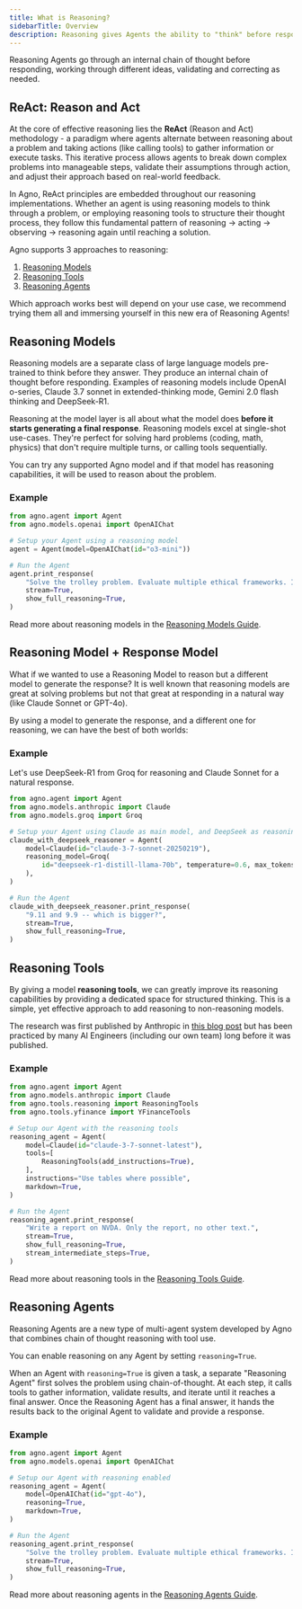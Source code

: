 ```yaml
---
title: What is Reasoning?
sidebarTitle: Overview
description: Reasoning gives Agents the ability to "think" before responding and "analyze" the results of their actions (i.e. tool calls), greatly improving the Agents' ability to solve problems that require sequential tool calls.
---
```

Reasoning Agents go through an internal chain of thought before responding, working through different ideas, validating and correcting as needed.

## ReAct: Reason and Act

At the core of effective reasoning lies the **ReAct** (Reason and Act) methodology - a paradigm where agents alternate between reasoning about a problem and taking actions (like calling tools) to gather information or execute tasks. This iterative process allows agents to break down complex problems into manageable steps, validate their assumptions through action, and adjust their approach based on real-world feedback.

In Agno, ReAct principles are embedded throughout our reasoning implementations. 
Whether an agent is using reasoning models to think through a problem, or employing reasoning tools to structure their thought process, they follow this fundamental pattern of reasoning → acting → observing → reasoning again until reaching a solution.

Agno supports 3 approaches to reasoning:
1. [Reasoning Models](#reasoning-models)
2. [Reasoning Tools](#reasoning-tools)
3. [Reasoning Agents](#reasoning-agents)

Which approach works best will depend on your use case, we recommend trying them all and immersing yourself in this new era of Reasoning Agents!

## Reasoning Models

Reasoning models are a separate class of large language models pre-trained to think before they answer. They produce an internal chain of thought before responding. Examples of reasoning models include OpenAI o-series, Claude 3.7 sonnet in extended-thinking mode, Gemini 2.0 flash thinking and DeepSeek-R1.

Reasoning at the model layer is all about what the model does **before it starts generating a final response**. Reasoning models excel at single-shot use-cases. They're perfect for solving hard problems (coding, math, physics) that don't require multiple turns, or calling tools sequentially.

You can try any supported Agno model and if that model has reasoning capabilities, it will be used to reason about the problem.

### Example

```python o3_mini.py
from agno.agent import Agent
from agno.models.openai import OpenAIChat

# Setup your Agent using a reasoning model
agent = Agent(model=OpenAIChat(id="o3-mini"))

# Run the Agent
agent.print_response(
    "Solve the trolley problem. Evaluate multiple ethical frameworks. Include an ASCII diagram of your solution.",
    stream=True,
    show_full_reasoning=True,
)
```

Read more about reasoning models in the [Reasoning Models Guide](/docs/documentation/reasoning/reasoning-models).

## Reasoning Model + Response Model

What if we wanted to use a Reasoning Model to reason but a different model to generate the response? It is well known that reasoning models are great at solving problems but not that great at responding in a natural way (like Claude Sonnet or GPT-4o).

By using a model to generate the response, and a different one for reasoning, we can have the best of both worlds:

### Example

Let's use DeepSeek-R1 from Groq for reasoning and Claude Sonnet for a natural response.

```python deepseek_plus_claude.py
from agno.agent import Agent
from agno.models.anthropic import Claude
from agno.models.groq import Groq

# Setup your Agent using Claude as main model, and DeepSeek as reasoning model
claude_with_deepseek_reasoner = Agent(
    model=Claude(id="claude-3-7-sonnet-20250219"),
    reasoning_model=Groq(
        id="deepseek-r1-distill-llama-70b", temperature=0.6, max_tokens=1024, top_p=0.95
    ),
)

# Run the Agent
claude_with_deepseek_reasoner.print_response(
    "9.11 and 9.9 -- which is bigger?",
    stream=True,
    show_full_reasoning=True,
)
```

## Reasoning Tools

By giving a model **reasoning tools**, we can greatly improve its reasoning capabilities by providing a dedicated space for structured thinking. This is a simple, yet effective approach to add reasoning to non-reasoning models.

The research was first published by Anthropic in [this blog post](https://www.anthropic.com/engineering/claude-think-tool) but has been practiced by many AI Engineers (including our own team) long before it was published.

### Example

```python claude_reasoning_tools.py
from agno.agent import Agent
from agno.models.anthropic import Claude
from agno.tools.reasoning import ReasoningTools
from agno.tools.yfinance import YFinanceTools

# Setup our Agent with the reasoning tools
reasoning_agent = Agent(
    model=Claude(id="claude-3-7-sonnet-latest"),
    tools=[
        ReasoningTools(add_instructions=True),
    ],
    instructions="Use tables where possible",
    markdown=True,
)

# Run the Agent
reasoning_agent.print_response(
    "Write a report on NVDA. Only the report, no other text.",
    stream=True,
    show_full_reasoning=True,
    stream_intermediate_steps=True,
)
```

Read more about reasoning tools in the [Reasoning Tools Guide](/docs/documentation/reasoning/reasoning-tools).

## Reasoning Agents

Reasoning Agents are a new type of multi-agent system developed by Agno that combines chain of thought reasoning with tool use.

You can enable reasoning on any Agent by setting `reasoning=True`.

When an Agent with `reasoning=True` is given a task, a separate "Reasoning Agent" first solves the problem using chain-of-thought. At each step, it calls tools to gather information, validate results, and iterate until it reaches a final answer. Once the Reasoning Agent has a final answer, it hands the results back to the original Agent to validate and provide a response.

### Example

```python reasoning_agent.py
from agno.agent import Agent
from agno.models.openai import OpenAIChat

# Setup our Agent with reasoning enabled
reasoning_agent = Agent(
    model=OpenAIChat(id="gpt-4o"),
    reasoning=True,
    markdown=True,
)

# Run the Agent
reasoning_agent.print_response(
    "Solve the trolley problem. Evaluate multiple ethical frameworks. Include an ASCII diagram of your solution.",
    stream=True,
    show_full_reasoning=True,
)
```

Read more about reasoning agents in the [Reasoning Agents Guide](/docs/documentation/reasoning/reasoning-agents).
